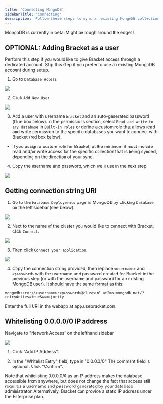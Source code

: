```yaml
---
title: 'Connecting MongoDB'
sidebarTitle: "Connecting"
description: 'Follow these steps to sync an existing MongoDB collection'
---
```


<Warning>MongoDB is currently in beta. Might be rough around the edges!</Warning>

## OPTIONAL: Adding Bracket as a user
<Note>Perform this step if you would like to give Bracket access through a dedicated account. Skip this step if you prefer to use an existing MongoDB account during setup.</Note>

1. Go to `Database Access`

<Example>
  <img class="rounded-md h-32" src="/img/mongodb-1.png" />
</Example>

2. Click `Add New User`

<Example>
  <img class="rounded-md w-full" src="/img/mongodb-2.png" />
</Example>

3. Add a user with username `bracket` and an auto-generated password (blue box below). In the permissions section, select `Read and write to any database` in `Built-in roles` or define a custom role that allows read and write permission to the specific databases you want to connect with Bracket (red box below).
  - If you assign a custom role for Bracket, at the minimum it must include read and/or write access for the specific collection that is being synced, depending on the direction of your sync.
4. Copy the username and password, which we'll use in the next step.

<Example>
  <img class="rounded-md w-full" src="/img/mongodb-3.png" />
</Example>

## Getting connection string URI

1. Go to the `Database Deployments` page in MongoDB by clicking `Database` on the left sidebar (see below).

<Example>
  <img class="rounded-md h-32" src="/img/mongodb-6.png" />
</Example>

2. Next to the name of the cluster you would like to connect with Bracket, click `Connect`.

<Example>
  <img class="rounded-md w-full" src="/img/mongodb-7.png" />
</Example>

3. Then click `Connect your application`.

<Example>
  <img class="rounded-md w-full" src="/img/mongodb-8.png" />
</Example>

4. Copy the connection string provided, then replace `<username>` and `<password>` with the username and password created for Bracket in the previous step (or with the username and password for an existing MongoDB user). It should have the same format as this:

```shell MongoDB Connection URI
mongodb+srv://<username>:<password>@cluster0.at2mo.mongodb.net/?retryWrites=true&w=majority
```

Enter the full URI in the webapp at app.usebracket.com.

## Whitelisting 0.0.0.0/0 IP address

Navigate to "Network Access" on the lefthand sidebar.

<Example>
  <img class="rounded-md h-32" src="/img/mongodb-9.png" />
</Example>

1. Click "Add IP Address".

2. In the "Whitelist Entry" field, type in "0.0.0.0/0" The comment field is optional. Click "Confirm".

<Info>
  Note that whitelisting 0.0.0.0/0 as an IP address makes the database
  accessible from anywhere, but does not change the fact that access still
  requires a username and password generated by your database administrator.
  Alternatively, Bracket can provide a static IP address under the Enterprise plan.
</Info>
